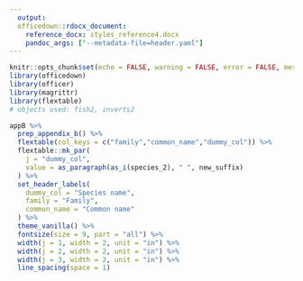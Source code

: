 ```yaml
---
  output:
  officedown::rdocx_document: 
    reference_docx: styles_reference4.docx
    pandoc_args: ["--metadata-file=header.yaml"]
---
```


```r
knitr::opts_chunk$set(echo = FALSE, warning = FALSE, error = FALSE, message = FALSE)
library(officedown)
library(officer)
library(magrittr)
library(flextable)
# objects used: fish2, inverts2
```

```r
appB %>% 
  prep_appendix_b() %>%
  flextable(col_keys = c("family","common_name","dummy_col")) %>%
  flextable::mk_par(
    j = "dummy_col",
    value = as_paragraph(as_i(species_2), " ", new_suffix)
  ) %>%
  set_header_labels(
    dummy_col = "Species name",
    family = "Family",
    common_name = "Common name"
  ) %>%
  theme_vanilla() %>%
  fontsize(size = 9, part = "all") %>%
  width(j = 1, width = 2, unit = "in") %>%
  width(j = 2, width = 2, unit = "in") %>%
  width(j = 3, width = 2, unit = "in") %>%
  line_spacing(space = 1)
```
